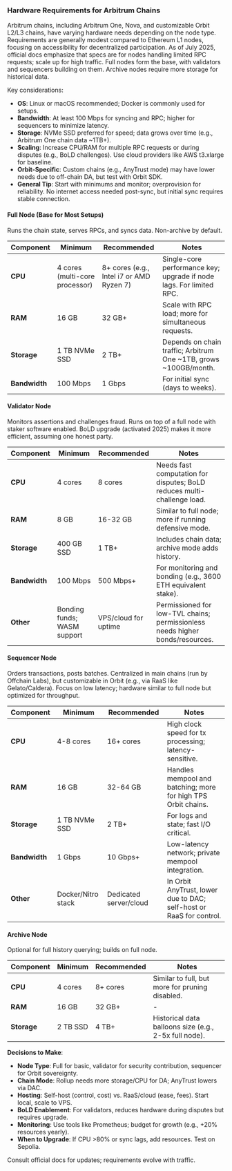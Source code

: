 ### Hardware Requirements for Arbitrum Chains

Arbitrum chains, including Arbitrum One, Nova, and customizable Orbit L2/L3 chains, have varying hardware needs depending on the node type. Requirements are generally modest compared to Ethereum L1 nodes, focusing on accessibility for decentralized participation. As of July 2025, official docs emphasize that specs are for nodes handling limited RPC requests; scale up for high traffic. Full nodes form the base, with validators and sequencers building on them. Archive nodes require more storage for historical data.

Key considerations:
- **OS**: Linux or macOS recommended; Docker is commonly used for setups.
- **Bandwidth**: At least 100 Mbps for syncing and RPC; higher for sequencers to minimize latency.
- **Storage**: NVMe SSD preferred for speed; data grows over time (e.g., Arbitrum One chain data ~1TB+).
- **Scaling**: Increase CPU/RAM for multiple RPC requests or during disputes (e.g., BoLD challenges). Use cloud providers like AWS t3.xlarge for baseline.
- **Orbit-Specific**: Custom chains (e.g., AnyTrust mode) may have lower needs due to off-chain DA, but test with Orbit SDK.
- **General Tip**: Start with minimums and monitor; overprovision for reliability. No internet access needed post-sync, but initial sync requires stable connection.



#### Full Node (Base for Most Setups)
Runs the chain state, serves RPCs, and syncs data. Non-archive by default.

| Component | Minimum | Recommended | Notes |
|-----------|---------|-------------|-------|
| **CPU** | 4 cores (multi-core processor) | 8+ cores (e.g., Intel i7 or AMD Ryzen 7) | Single-core performance key; upgrade if node lags. For limited RPC. |
| **RAM** | 16 GB | 32 GB+ | Scale with RPC load; more for simultaneous requests. |
| **Storage** | 1 TB NVMe SSD | 2 TB+ | Depends on chain traffic; Arbitrum One ~1TB, grows ~100GB/month. |
| **Bandwidth** | 100 Mbps | 1 Gbps | For initial sync (days to weeks). |

#### Validator Node
Monitors assertions and challenges fraud. Runs on top of a full node with staker software enabled. BoLD upgrade (activated 2025) makes it more efficient, assuming one honest party.

| Component | Minimum | Recommended | Notes |
|-----------|---------|-------------|-------|
| **CPU** | 4 cores | 8 cores | Needs fast computation for disputes; BoLD reduces multi-challenge load. |
| **RAM** | 8 GB | 16-32 GB | Similar to full node; more if running defensive mode. |
| **Storage** | 400 GB SSD | 1 TB+ | Includes chain data; archive mode adds history. |
| **Bandwidth** | 100 Mbps | 500 Mbps+ | For monitoring and bonding (e.g., 3600 ETH equivalent stake). |
| **Other** | Bonding funds; WASM support | VPS/cloud for uptime | Permissioned for low-TVL chains; permissionless needs higher bonds/resources. |

#### Sequencer Node
Orders transactions, posts batches. Centralized in main chains (run by Offchain Labs), but customizable in Orbit (e.g., via RaaS like Gelato/Caldera). Focus on low latency; hardware similar to full node but optimized for throughput.

| Component | Minimum | Recommended | Notes |
|-----------|---------|-------------|-------|
| **CPU** | 4-8 cores | 16+ cores | High clock speed for tx processing; latency-sensitive. |
| **RAM** | 16 GB | 32-64 GB | Handles mempool and batching; more for high TPS Orbit chains. |
| **Storage** | 1 TB NVMe SSD | 2 TB+ | For logs and state; fast I/O critical. |
| **Bandwidth** | 1 Gbps | 10 Gbps+ | Low-latency network; private mempool integration. |
| **Other** | Docker/Nitro stack | Dedicated server/cloud | In Orbit AnyTrust, lower due to DAC; self-host or RaaS for control. |

#### Archive Node
Optional for full history querying; builds on full node.

| Component | Minimum | Recommended | Notes |
|-----------|---------|-------------|-------|
| **CPU** | 4 cores | 8+ cores | Similar to full, but more for pruning disabled. |
| **RAM** | 16 GB | 32 GB+ | - |
| **Storage** | 2 TB SSD | 4 TB+ | Historical data balloons size (e.g., 2-5x full node). |

**Decisions to Make**:
- **Node Type**: Full for basic, validator for security contribution, sequencer for Orbit sovereignty.
- **Chain Mode**: Rollup needs more storage/CPU for DA; AnyTrust lowers via DAC.
- **Hosting**: Self-host (control, cost) vs. RaaS/cloud (ease, fees). Start local, scale to VPS.
- **BoLD Enablement**: For validators, reduces hardware during disputes but requires upgrade.
- **Monitoring**: Use tools like Prometheus; budget for growth (e.g., +20% resources yearly).
- **When to Upgrade**: If CPU >80% or sync lags, add resources. Test on Sepolia.

Consult official docs for updates; requirements evolve with traffic.